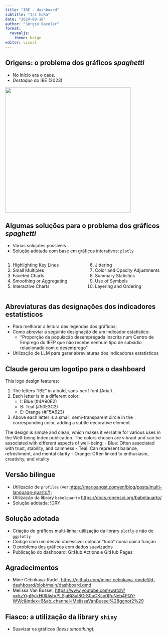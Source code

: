 ```yaml
---
title: "IBE - dashboard"
subtitle: "1/2 hoRa"
date: "2024-09-18"
author: "Sérgio Bacelar"
format: 
  revealjs:
    theme: beige
editor: visual
---
```


## Origens: o problema dos gráficos *spaghetti* {.smaller}

-   No início era o caos.
-   *Destaque* do IBE (2023)

![](images/IBE_QV.png){width="400" height="400"}

## Algumas soluções para o problema dos gráficos *spaghetti* {.smaller}

-   Várias soluções possíveis
-   Solução adotada com base em gráficos interativos: `plotly`

::: columns
::: {.column width="50%"}
1.  Highlighting Key Lines
2.  Small Multiples
3.  Faceted Charts
4.  Smoothing or Aggregating
5.  Interactive Charts
:::

::: {.column width="50%"}
6.  Jittering
7.  Color and Opacity Adjustments
8.  Summary Statistics
9.  Use of Symbols
10. Layering and Ordering
:::
:::

## Abreviaturas das designações dos indicadores estatísticos

-   Para melhorar a leitura das legendas dos gráficos;
-   Como abreviar a seguinte designação de um indicador estatístico:
    -   "Proporção da população desempregada inscrita num Centro de Emprego do IEFP que não recebe nenhum tipo de subsídio relacionado com o desemprego"
-   Utilização de LLM para gerar abreviaturas dos indicadores estatísticos

## Claude gerou um logotipo para o dashboard {.smaller}

This logo design features:

1.  The letters "IBE" in a bold, sans-serif font (Arial).
2.  Each letter is in a different color:
    -   I: Blue (#4A90E2)
    -   B: Teal (#50E3C2)
    -   E: Orange (#F5A623)
3.  Above each letter is a small, semi-transparent circle in the corresponding color, adding a subtle decorative element.

The design is simple and clean, which makes it versatile for various uses in the Well-being Index publication. The colors chosen are vibrant and can be associated with different aspects of well-being: - Blue: Often associated with trust, stability, and calmness - Teal: Can represent balance, refreshment, and mental clarity - Orange: Often linked to enthusiasm, creativity, and vitality

## Versão bilingue

-   Utilização de `profiles` (ver [https://marioangst.com/en/blog/posts/multi-language-quarto/]());
-   Utilização da library `babelquarto` [https://docs.ropensci.org/babelquarto/]()
-   Solução adotada: !DRY

## Solução adotada

-   Criação de gráficos multi-linha: utilização da library `plotly` e não de `ggplotly`
-   Código com um desvio obsessivo: colocar "tudo" numa única função
-   O problema dos gráficos com dados suavizados
-   Publicação do dashboard: GitHub Actions e GitHub Pages

## Agradecimentos

-   Mine Cetinkaya-Rudel, [https://github.com/mine-cetinkaya-rundel/ld-dashboard/blob/main/dashboard.qmd]()
-   Melissa Van Bussel, [https://www.youtube.com/watch?v=5zYrgRylkH0&list=PLSjaBj3ul8GrS0uCKso0PuNeb4PQY-WWc&index=6&ab_channel=MelissaVanBussel%28ggnot2%29]()

## Fiasco: a utilização da library `shiny`

-   Suavizar os gráficos (*loess smoothing*);
